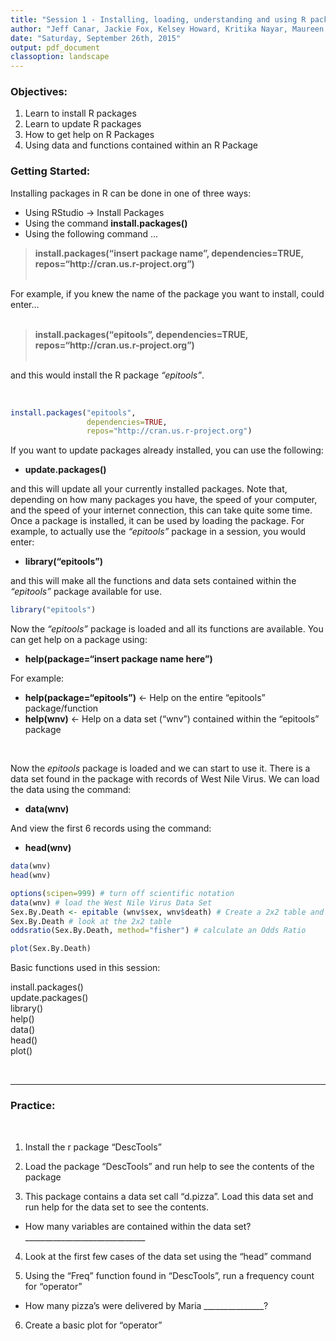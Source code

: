```yaml
---
title: "Session 1 - Installing, loading, understanding and using R packages"
author: "Jeff Canar, Jackie Fox, Kelsey Howard, Kritika Nayar, Maureen Satyshur"
date: "Saturday, September 26th, 2015"
output: pdf_document
classoption: landscape
---
```



### Objectives:

1. Learn to install R packages
2. Learn to update R packages
3. How to get help on R Packages
4. Using data and functions contained within an R Package

### Getting Started:  

Installing packages in R can be done in one of three ways:

  + Using RStudio -> Install Packages
  + Using the command **install.packages()** 
  + Using the following command ...
  
  
>**install.packages("insert package name", dependencies=TRUE, repos="http://cran.us.r-project.org")**     
&nbsp;  
  
For example, if you knew the name of the package you want to install, could enter...    
&nbsp;    
    
>**install.packages("epitools", dependencies=TRUE, repos="http://cran.us.r-project.org")**  
&nbsp;    

and this would install the R package *"epitools"*.

&nbsp;
\newpage

```r
install.packages("epitools", 
                 dependencies=TRUE,
                 repos="http://cran.us.r-project.org")
```

If you want to update packages already installed, you can use the following:

   + **update.packages()**
     
and this will update all your currently installed packages.  Note that, depending on how many packages you have, the speed of your computer, and the speed of your internet connection, this can take quite some time.  Once a package is installed, it can be used by loading the package.  For example, to actually use the *"epitools"* package in a session, you would enter:

   + **library("epitools")**

and this will make all the functions and data sets contained within the *"epitools"* package available for use.

```r
library("epitools")
```

Now the *"epitools"* package is loaded and all its functions are available.  You can get help on a package  using:  

+ **help(package="insert package name here")**

\newpage

For example:

+ **help(package="epitools")**  <- Help on the entire "epitools" package/function  
+ **help(wnv)**  <- Help on a data set ("wnv") contained within the "epitools" package  

&nbsp;

Now the *epitools* package is loaded and we can start to use it.  There is a data set found in the package with records of West Nile Virus.  We can load the data using the command:

+ **data(wnv)**
&nbsp;

And view the first 6 records using the command:

+ **head(wnv)**
&nbsp;

```r
data(wnv)
head(wnv)
```


```r
options(scipen=999) # turn off scientific notation
data(wnv) # load the West Nile Virus Data Set
Sex.By.Death <- epitable (wnv$sex, wnv$death) # Create a 2x2 table and store it in "Sex.By.Death"
Sex.By.Death # look at the 2x2 table
oddsratio(Sex.By.Death, method="fisher") # calculate an Odds Ratio
```
\newpage
```r
plot(Sex.By.Death)
```
\newpage

Basic functions used in this session:

install.packages()  
update.packages()  
library()  
help()  
data()  
head()  
plot()  

&nbsp;  
 

****  

### Practice:  

&nbsp;

1.  Install the r package "DescTools"

2.  Load the package "DescTools" and run help to see the contents of the package

3.  This package contains a data set call "d.pizza".  Load this data set and run help for the data set to see the contents.

+ How many variables are contained within the data set? ______________________________

4.  Look at the first few cases of the data set using the "head" command

5.  Using the "Freq" function found in "DescTools", run a frequency count for "operator"

+ How many pizza's were delivered by Maria _______________?

6.  Create a basic plot for "operator"

